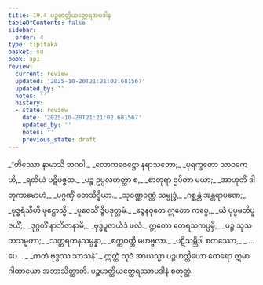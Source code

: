 ```yaml
---
title: 19.4 ပဉ္စဟတ္ထိယတ္ထေရအပဒါန
tableOfContents: false
sidebar:
  order: 4
type: tipitaka
basket: su
book: ap1
review:
  current: review
  updated: '2025-10-20T21:21:02.681567'
  updated_by: ''
  notes: ''
  history:
  - state: review
    date: '2025-10-20T21:21:02.681567'
    updated_by: ''
    notes: ''
    previous_state: draft
---
```



<DynamicBreadcrumb />


<ReviewStatus review={frontmatter.review} showDetails={true} />

<HypothesisAnnotation frontmatter={frontmatter} />

<Division number="18" book="ap1" e="ch" v="20" p="214">

<Paragraph number="2604" type="verses" book="ap1">
_“တိဿော နာမာသိ ဘဂဝါ,_  
_လောကဇေဋ္ဌော နရာသဘော;_  
_ပုရက္ခတော သာဝကေဟိ,_  
_ရထိယံ ပဋိပဇ္ဇထ._  

</Paragraph>

</Division>
<Division number="19" book="ap1" e="ch" v="20" p="215">

<Paragraph number="2605" type="verses" book="ap1">
_ပဉ္စ ဥပ္ပလဟတ္ထာ စ,_  
_စာတုရာ ဌပိတာ မယာ;_  
_အာဟုတိံ ဒါတုကာမောဟံ,_  
_ပဂ္ဂဏှိံ ဝတသိဒ္ဓိယာ._  

</Paragraph>

</Division>
<Division number="20" book="ap1" e="ch" v="20" p="215">

<Paragraph number="2606" type="verses" book="ap1">
_သုဝဏ္ဏဝဏ္ဏံ သမ္ဗုဒ္ဓံ,_  
_ဂစ္ဆန္တံ အန္တရာပဏေ;_  
_ဗုဒ္ဓရံသီဟိ ဖုဋ္ဌောသ္မိ,_  
_ပူဇေသိံ ဒွိပဒုတ္တမံ._  

</Paragraph>

</Division>
<Division number="21" book="ap1" e="ch" v="20" p="215">

<Paragraph number="2607" type="verses" book="ap1">
_ဒွေနဝုတေ ဣတော ကပ္ပေ,_  
_ယံ ပုပ္ဖမဘိပူဇယိံ;_  
_ဒုဂ္ဂတိံ နာဘိဇာနာမိ,_  
_ဗုဒ္ဓပူဇာယိဒံ ဖလံ._  

</Paragraph>

</Division>
<Division number="22" book="ap1" e="ch" v="20" p="215">

<Paragraph number="2608" type="verses" book="ap1">
ဣတော တေရသကပ္ပမှိ,_  
_ပဉ္စ သုသဘသမ္မတာ;_  
_သတ္တရတနသမ္ပန္နာ,_  
_စက္ကဝတ္တီ မဟဗ္ဗလာ._  

</Paragraph>

</Division>
<Division number="23" book="ap1" e="ch" v="20" p="215">

<Paragraph number="2609" type="verses" book="ap1">
_ပဋိသမ္ဘိဒါ စတဿော,_  
_ …ပေ… _  
_ကတံ ဗုဒ္ဓဿ သာသနံ”._  

</Paragraph>

<Paragraph number="2610" book="ap1">
ဣတ္ထံ သုဒံ အာယသ္မာ ပဉ္စဟတ္ထိယော ထေရော ဣမာ ဂါထာယော အဘာသိတ္ထာတိ.

</Paragraph>
</Division>

<Paragraph number="2611" type="center" book="ap1">
ပဉ္စဟတ္ထိယတ္ထေရဿာပဒါနံ စတုတ္ထံ.
</Paragraph>